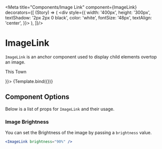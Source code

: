 

<Meta 
  title="Components/Image Link"
  component={ImageLink}  
  decorators={[
    (Story) => (
      <div style={{
        width: '400px',
        height: '300px', 
        textShadow: '2px 2px 0 black',
        color: 'white',
        fontSize: '48px',
        textAlign: 'center',
        }}>
        <Story />
      </div>
    ),
  ]}/>

# ImageLink

`ImageLink` is an anchor component used to display child elements overtop an image.


<Canvas>
<Story 
  name="Main Story"
  args={{
    href:"/writing",
    imgSrc: "https://victorjperez.github.io/writing/assets/img/morgantown.jpg",
    children: <p>This Town</p>
  }}>
  {Template.bind({})}
</Story>
</Canvas>

## Component Options

Below is a list of props for `ImageLink` and their usage.

### Image Brightness

You can set the Brightness of the image by passing a `brightness` value.

```jsx
<ImageLink brightness="90%" />
```
<ArgsTable of={ImageLink} />